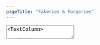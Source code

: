 ```yaml
---
pageTitle: "Fakeries & Forgeries"
---
```


<TextArea>
<TextColumn>

# Fakeries & Forgeries

<center>

To browse some of my uni Fakeries & Forgeries, please select from a category in the links below.
</center>

</TextColumn>
</TextArea>

<NavigationTiles>

<NavigationTile 
    title="Suffragette"
    linkPage="/portfolio/fakeries/suffragette"
    imagePath="portfolio/fakeries/fakeries-suffragette.jpg"
    imageAlt="Suffragette"
/>

<NavigationTile 
    title="WWII Callout"
    linkPage="/portfolio/fakeries/wwii-callout"
    imagePath="portfolio/fakeries/fakeries-wwii-callout.jpg"
    imageAlt="WWII Callout"
/>

</NavigationTiles>
